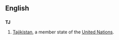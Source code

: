 ==English==
==={{abbreviation}}===
'''TJ'''
#[[Tajikistan]], a member state of the [[United Nations]].